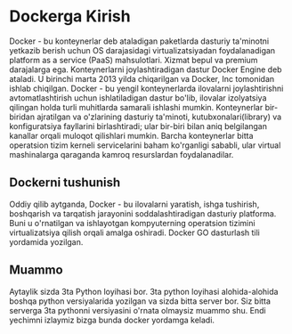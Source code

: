 
# Dockerga Kirish

Docker - bu konteynerlar deb ataladigan paketlarda dasturiy ta'minotni yetkazib berish uchun OS darajasidagi virtualizatsiyadan foydalanadigan platform as a service (PaaS) mahsulotlari. Xizmat bepul va premium darajalarga ega. Konteynerlarni joylashtiradigan dastur Docker Engine deb ataladi. U birinchi marta 2013 yilda chiqarilgan va Docker, Inc tomonidan ishlab chiqilgan. Docker - bu yengil konteynerlarda ilovalarni joylashtirishni avtomatlashtirish uchun ishlatiladigan dastur bo'lib, ilovalar izolyatsiya qilingan holda turli muhitlarda samarali ishlashi mumkin. Konteynerlar bir-biridan ajratilgan va o'zlarining dasturiy ta'minoti, kutubxonalari(library) va konfiguratsiya fayllarini birlashtiradi; ular bir-biri bilan aniq belgilangan kanallar orqali muloqot qilishlari mumkin. Barcha konteynerlar bitta operatsion tizim kerneli servicelarini baham ko'rganligi sababli, ular virtual mashinalarga qaraganda kamroq resurslardan foydalanadilar.

## Dockerni tushunish

Oddiy qilib aytganda, Docker - bu ilovalarni yaratish, ishga tushirish, boshqarish va tarqatish jarayonini soddalashtiradigan dasturiy platforma. Buni u o'rnatilgan va ishlayotgan kompyuterning operatsion tizimini virtualizatsiya qilish orqali amalga oshiradi. Docker GO dasturlash tili yordamida yozilgan.

## Muammo

Aytaylik sizda 3ta Python loyihasi bor. 3ta python loyihasi alohida-alohida boshqa python versiyalarida yozilgan va sizda bitta server bor. Siz bitta serverga 3ta pythonni versiyasini o'rnata olmaysiz muammo shu. Endi yechimni izlaymiz bizga bunda docker yordamga keladi.